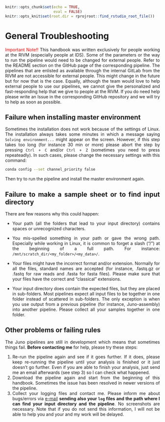 ```r
knitr::opts_chunk$set(echo = TRUE, 
                      eval = FALSE)
knitr::opts_knit$set(root.dir = rprojroot::find_rstudio_root_file())
```

# General Troubleshooting {#general-troubleshooting}

<style>
body {
text-align: justify}
</style>

<span style="color:red;">Important Note!!</span> This handbook was written exclusively for people working at the RIVM (especially people at IDS). Some of the parameters or the way to run the pipeline would need to be changed for external people. Refer to the README section on the GitHub page of the corresponding pipeline. The pipelines that are enlisted as available through the internal GitLab from the RIVM are not accessible for external people. This might change in the future but for now that is the case. Equally, although the team would love to help external people to use our pipelines, we cannot give the personalized and fast-responding help that we give to people at the RIVM. If you do need help please write an Issue in the corresponding GitHub repository and we will try to help as soon as possible. 

## Failure when installing master environment  

Sometimes the installation does not work because of the settings of Linux. The installation always takes some minutes in which a message saying `Solving environment...` might appear on the screen. However, if this step takes too long (for instance 30 min or more) please abort the step by pressing `Ctrl + C` and/or `Ctrl + Z` (sometimes you need to press repeateadly). In such cases, please change the necessary settings with this command:  

```bash
conda config --set channel_priority false
```

Then try to run the pipeline and install the master environment again. 

## Failure to make a sample sheet or to find input directory   

There are few reasons why this could happen:

- Your path (all the folders that lead to your input directory) contains spaces or unrecognized characters.  

- You mis-spelled something in your path or gave the wrong path. Especially while working in Linux, it is common to forget a slash ("/") at the beginning of a full path. For instance: `/mnt/scratch_dir/<my_folder>/<my_data>/`.  

- Your files might have the incorrect format and/or extension. Normally for all the files, standard names are accepted (for instance, .fastq.gz or .fastq for raw reads and .fasta for fasta files). Please make sure that your files have the correct and "classical" extensions.   

- Your input directory does contain the expected files, but they are placed in sub-folders. Most pipelines expect all input files to be together in one folder instead of scattered in sub-folders. The only exception is when you use output from a previous pipeline (for instance, Juno-assembly) into another pipeline. Please collect all your samples together in one folder.  

## Other problems or failing rules  

The Juno pipelines are still in development which means that sometimes things fail. **Before contacting me** for help, please try these steps:  

1. Re-run the pipeline again and see if it goes further. If it does, please keep re-running the pipeline until your analysis is finished or it just doesn't go further. Even if you are able to finish your analysis, just send me an email afterwards (see step 3) so I can check what happened.    
2. Download the pipeline again and start from the beginning of this handbook. Sometimes the issue has been resolved in newer versions of the pipeline.
3. Collect your logging files and contact me. Please inform me about bugs/errors via [e-mail](mailto:alejandra.hernandez.segura@rivm.nl) **sending also your `log` files and the path where I can find your input directory and the pipeline**. No screenshots are necessary. Note that if you do not send this information, I will not be able to help you and your and my work will be delayed.  
